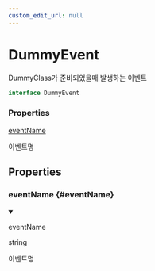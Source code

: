 ```yaml
---
custom_edit_url: null
---
```


# DummyEvent

<div className="doc-subtitle">

DummyClass가 준비되었을때 발생하는 이벤트

</div>

```ts
interface DummyEvent
```

<div className="doc-summary doc-properties">
<h3 className="doc-summary-title">Properties</h3>
<div className="doc-summary-item">
<div className="doc-summary-name"><a href="#eventName">eventName</a></div>
<div className="doc-summary-desc">

이벤트명

</div>
</div>
</div>

## Properties

<div className="doc-header-hidden">

### eventName {#eventName}

</div>

<div className="doc-entry">

<details open className="doc-property">

<summary className="doc-member">

<span className="doc-name">eventName</span>

<span className="doc-type">

string

</span>

</summary>

<div className="doc-desc">

이벤트명

</div>

</details>

</div>